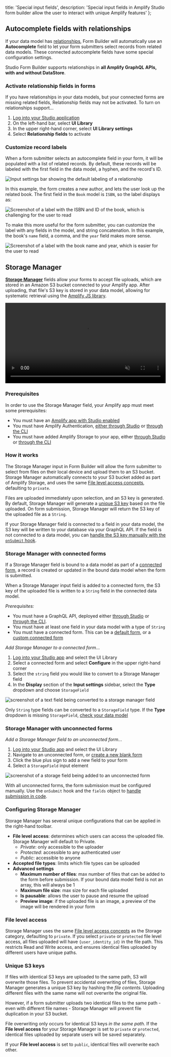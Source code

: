   title: 'Special input fields',
  description:
    'Special input fields in Amplify Studio form builder allow the user to interact with unique Amplify features'
};

## Autocomplete fields with relationships

If your data model has [relationships](/console/data/relationships/), Form Builder will automatically use an **Autocomplete** field to let your form submitters select records from related data models. These connected autocomplete fields have some special configuration settings. 

Studio Form Builder supports relationships in **all Amplify GraphQL APIs, with and without DataStore**.

### Activate relationship fields in forms

If you have relationships in your data models, but your connected forms are missing related fields, Relationship fields may not be activated. To turn on relationships support...
1. [Log into your Studio application](/console/adminui/start/#logging-in-and-creating-an-app)
1. On the left-hand bar, select **UI Library**
1. In the upper right-hand corner, select **UI Library settings**
1. Select **Relationship fields** to activate

### Customize record labels

When a form submitter selects an autocomplete field in your form, it will be populated with a list of related records. By default, these records will be labeled with the first field in the data model, a hyphen, and the record's ID. 

![Input settings bar showing the default labeling of a relationship](/images/console/formbuilder/autocomplete1.png)

In this example, the form creates a new author, and lets the user look up the related book. The first field in the `Book` model is `ISBN`, so the label displays as:

![Screenshot of a label with the ISBN and ID of the book, which is challenging for the user to read](/images/console/formbuilder/autocomplete2.png)

To make this more useful for the form submitter, you can customize the label with any fields in the model, and string concatenation. In this example, the book's `name` field, a comma, and the `year` field makes more sense.

![Screenshot of a label with the book name and year, which is easier for the user to read](/images/console/formbuilder/autocomplete3.png)

## Storage Manager

[**Storage Manager**](https://ui.docs.amplify.aws/react/connected-components/storage/storagemanager) fields allow your forms to accept file uploads, which are stored in an Amazon S3 bucket connected to your Amplify app. After uploading, that file's S3 key is stored in your data model, allowing for systematic retrieval using the [Amplify JS library](/lib/storage/download/q/platform/js/). 

<video autoPlay={true} muted={true} loop={true} width="100%">
  <source src="/images/console/formbuilder/storagemanager.mp4" />
</video>

### Prerequisites

In order to use the Storage Manager field, your Amplify app must meet some prerequisites:
* You must have an [Amplify app with Studio enabled](/console/adminui/start/)
* You must have Amplify Authentication, [either through Studio](/console/auth/authentication/) or [through the CLI](/cli/auth/overview/)
* You must have added Amplify Storage to your app, either [through Studio](/console/storage/file-storage/) or [through the CLI](/cli/storage/overview/)

### How it works

The Storage Manager input in Form Builder will allow the form submitter to select from files on their local device and upload them to an S3 bucket. Storage Manager automatically connects to your S3 bucket added as part of Amplify Storage, and uses the same [File level access concepts](#file-level-access), defaulting to `private`. 

Files are uploaded immediately upon selection, and an S3 key is generated. By default, Storage Manager will generate a [unique S3 key](#unique-s3-keys) based on the file uploaded. On form submission, Storage Manager will return the S3 key of the uploaded file as a `String`. 

If your Storage Manager field is connected to a field in your data model, the S3 key will be written to your database via your GraphQL API. If the field is not connected to a data model, you can [handle the S3 key manually with the `onSubmit` hook](/console/formbuilder/lifecycle/#handle-form-data-submissions---onsubmit).

### Storage Manager with connected forms

If a Storage Manager field is bound to a data model as part of a [connected form](/console/formbuilder/data-binding/#connected-forms), a record is created or updated in the bound data model when the form is submitted. 

When a Storage Manager input field is added to a connected form, the S3 key of the uploaded file is written to a `String` field in the connected data model. 

*Prerequisites:*
* You must have a GraphQL API, deployed either [through Studio](/console/data/data-model/) or [through the CLI](/cli/graphql/overview/).
* You must have at least one field in your data model with a type of `String`
* You must have a connected form. This can be a [default form](/console/formbuilder/overview/#getting-started), or a [custom connected form](/console/formbuilder/data-binding/#connected-forms)


*Add Storage Manager to a connected form...*
1. [Log into your Studio app](/console/adminui/start/) and select the UI Library
2. Select a connected form and select **Configure** in the upper right-hand corner
3. Select the `string` field you would like to convert to a Storage Manager field
4. In the **Display** section of the **Input settings** sidebar, select the **Type** dropdown and choose `StorageField`

![screenshot of a text field being converted to a storage manager field](/images/console/formbuilder/storage1.png)

<Callout info>

Only `String` type fields can be converted to a `StorageField` type. If the **Type** dropdown is missing `StorageField`, [check your data model](/console/data/data-model/)

</Callout>

### Storage Manager with unconnected forms

*Add a Storage Manager field to an unconnected form...*
1. [Log into your Studio app](/console/adminui/start/) and select the UI Library
2. Navigate to an unconnected form, or [create a new blank form](/console/formbuilder/overview/#getting-started)
3. Click the blue plus sign to add a new field to your form 
4. Select a `StorageField` input element

![screenshot of a storage field being added to an unconnected form](/images/console/formbuilder/storage3.png)

With all unconnected forms, the form submission must be configured manually. Use the `onSubmit` hook and the `fields` object to [handle submission in code](/console/formbuilder/lifecycle/#handle-form-data-submissions---onsubmit). 

### Configuring Storage Manager

Storage Manager has several unique configurations that can be applied in the right-hand toolbar. 

* **File level access**: determines which users can access the uploaded file. Storage Manager will default to Private.
    * *Private*: only accessible to the uploader
    * *Protected*: accessible to any authenticated user
    * *Public*: accessible to anyone
* **Accepted file types**: limits which file types can be uploaded
* **Advanced settings**
    * **Maximum number of files**: max number of files that can be added to the form before submission. If your bound data model field is not an array, this will always be 1
    * **Maximum file size**: max size for each file uploaded
    * **Is pausable**: allows the user to pause and resume the upload
    * **Preview image**: if the uploaded file is an image, a preview of the image will be rendered in your form

### File level access

Storage Manager uses the same [File level access concepts](/lib/storage/configureaccess/q/platform/js/) as the Storage category, defaulting to `private`. If you select `private` or `protected` file level access, all files uploaded will have `{user_identity_id}` in the file path. This restricts Read and Write access, and ensures identical files uploaded by different users have unique paths. 


### Unique S3 keys

If files with identical S3 keys are uploaded to the same path, S3 will overwrite those files. To prevent accidental overwriting of files, Storage Manager generates a unique S3 key by hashing the *file contents*. Uploading different files with the same name will not overwrite the original file. 

However, if a form submitter uploads two identical files to the same path - even with different file names - Storage Manager will prevent file duplication in your S3 bucket. 

<Callout warning>

File overwriting only occurs for identical S3 keys *in the same path*. If the **File level access** for your Storage Manager is set to `private` or `protected`, identical files uploaded by separate users will be saved separately. 

If your **File level access** is set to `public`, identical files will overwrite each other.

</Callout>
